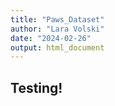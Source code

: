 ```yaml
---
title: "Paws_Dataset"
author: "Lara Volski"
date: "2024-02-26"
output: html_document
---
```


## Testing!


